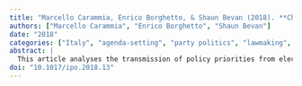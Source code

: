 ```yaml
---
title: "Marcello Carammia, Enrico Borghetto, & Shaun Bevan (2018). **Changing the transmission belt: the programme-to-policy link in Italy between the First and Second Republic**. *Italian Political Science Review / Rivista Italiana di Scienza Politica*, 48(3), 275--288."
authors: ["Marcello Carammia", "Enrico Borghetto", "Shaun Bevan"]
date: "2018"
categories: ["Italy", "agenda-setting", "party politics", "lawmaking", "legislatures"]
abstract: |
  This article analyses the transmission of policy priorities from electoral campaigns to legislative outputs under different institutional configurations. Taking an agenda-setting approach, the article tests whether a mandate effect exists, if incumbents also uptake the priorities of their competitors, and whether and how the introduction of alternation in government impacts on these dynamics. The analysis relies on data sets of the Italian Agendas Project recording the issue content of party manifestos and laws and covering the period 1983–2012. The results of time series cross-sectional models lend support to the presence of a mandate effect in Italy, a mechanism which was strengthened after the introduction of alternation in government. Opposition priorities may have an impact on the legislative agenda, but mostly when considering the legislation initiated in Parliament. Our findings have important implications for the understanding of the impact of government alternation, an institutional feature underlying – with varying intensity – most democracies, on the functioning of democratic representation.
doi: "10.1017/ipo.2018.13"
---
```

